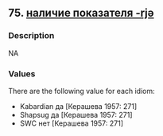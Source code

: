 ## 75. <a href =  'https://agricolamz.github.io/The_Circassian_Isoglosses_Database/75.html'>наличие показателя -rjə</a>
### Description

NA


### Values
There are the following value for each idiom:

* Kabardian да [Керашева 1957: 271]
* Shapsug да [Керашева 1957: 271]
* SWC нет [Керашева 1957: 271]

